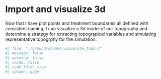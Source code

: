 # Import and visualize 3d

Now that I have plot points and treatment boundaries all defined with
consistent naming, I can visualize a 3d model of our topography and determine a
strategy for extracting topograpical variables and simulating representative
topogrphy for fire simulation.

```r
#| file: "./ground/chunks/visualize_topo.r"
#| message: false
#| warning: false
#| cache: false
#| code-fold: true
#| column: page
```
